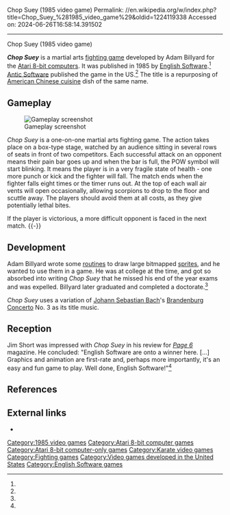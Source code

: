 Chop Suey (1985 video game)
Permalink: //en.wikipedia.org/w/index.php?title=Chop_Suey_%281985_video_game%29&oldid=1224119338
Accessed on: 2024-06-26T16:58:14.391502



------
Chop Suey (1985 video game)
{{short description|1985 video game}}

{{Infobox video game
| title = Chop Suey
| image = Chop_Suey_(1985_video_game)_Title_Screen.png
| caption = 
| released = 1985
| designer = Adam Billyard
| programmer = 
| composer = 
| publisher = [[English Software]]<br>[[Antic Software]] (US)
| developer = 
| platforms = [[Atari 8-bit computers|Atari 8-bit]]
| genre = [[Fighting game|Fighting]]
}}

'''''Chop Suey''''' is a martial arts [[fighting game]] developed by Adam Billyard for the [[Atari 8-bit computers]]. It was published in 1985 by [[English Software]].<ref name="atarimania"/> [[Antic Software]] published the game in the US.<ref name=amania_antic/> The title is a repurposing of [[American Chinese cuisine]] dish of the same name.

==Gameplay==
[[File:Chop_Suey_(1985_video_game)_Atari_8-bit_PAL_screenshot.png|thumb|left|Gameplay screenshot]]

''Chop Suey'' is a one-on-one martial arts fighting game. The action takes place on a box-type stage, watched by an audience sitting in several rows of seats in front of two competitors. Each successful attack on an opponent means their pain bar goes up and when the bar is full, the POW symbol will start blinking. It means the player is in a very fragile state of health - one more punch or kick and the fighter will fall. The match ends when the fighter falls eight times or the timer runs out. At the top of each wall air vents will open occasionally, allowing scorpions to drop to the floor and scuttle away. The players should avoid them at all costs, as they give potentially lethal bites.

If the player is victorious, a more difficult opponent is faced in the next match.
{{-}}

==Development==
Adam Billyard wrote some [[subroutine|routine]]s to draw large bitmapped [[Sprite (computer graphics)|sprites]], and he wanted to use them in a game. He was at college at the time, and got so absorbed into writing ''Chop Suey'' that he missed his end of the year exams and was expelled. Billyard later graduated and completed a doctorate.<ref name="halcyonab"/>

''Chop Suey'' uses a variation of [[Johann Sebastian Bach]]'s [[Brandenburg Concertos|Brandenburg Concerto]] No. 3 as its title music.

==Reception==
Jim Short was impressed with ''Chop Suey'' in his review for ''[[Page 6]]'' magazine. He concluded: "English Software are onto a winner here. [...] Graphics and animation are first-rate and, perhaps more importantly, it's an easy and fun game to play. Well done, English Software!"<ref name="page6"/>

==References==
{{reflist|refs=
<ref name="atarimania">{{cite web |title=Chop Suey (English Software) |url=http://www.atarimania.com/game-atari-400-800-xl-xe-chop-suey_1042.html |website=Atari Mania}}</ref>
<ref name="amania_antic">{{cite web |title=Chop Suey (Antic Software) |url=http://www.atarimania.com/game-atari-400-800-xl-xe-chop-suey_6812.html |website=Atari Mania}}</ref>
<ref name="halcyonab">{{cite web|last1=Hague|first1=James|title=Halcyon Days: Interviews with Classic Computer and Video Game Programmers:Adam Billyard|url=https://dadgum.com/halcyon/BOOK/BILLYARD.HTM|website=dadgum.com|date=1997}}</ref>
<ref name="page6">{{cite journal |title=Short Reviews |journal=Page 6 |date=January 1986 |pages=38–39 |url=https://archive.org/details/Page_6_Issue_19_1986-01_ABACUS_GB/page/n37/mode/2up}}</ref>
}}

==External links==
*{{MobyGames|id=/chop-suey_}}

[[Category:1985 video games]]
[[Category:Atari 8-bit computer games]]
[[Category:Atari 8-bit computer-only games]]
[[Category:Karate video games]]
[[Category:Fighting games]]
[[Category:Video games developed in the United States]]
[[Category:English Software games]]


{{Videogame-stub}}